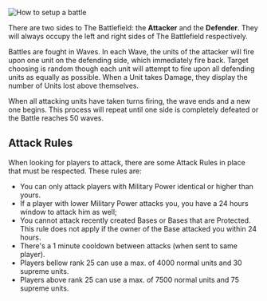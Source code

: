 ![How to setup a battle](/img/header_setup.jpg "Battle Setup")

There are two sides to The Battlefield: the **Attacker** and the **Defender**. They will always occupy the left and right sides of The Battlefield respectively.

Battles are fought in Waves. In each Wave, the units of the attacker will fire upon one unit on the defending side, which immediately fire back. Target choosing is random though each unit will attempt to fire upon all defending units as equally as possible. When a Unit takes Damage, they display the number of Units lost above themselves.

When all attacking units have taken turns firing, the wave ends and a new one begins. This process will repeat until one side is completely defeated or the Battle reaches 50 waves.

## Attack Rules

When looking for players to attack, there are some Attack Rules in place that must be respected. These rules are:

- You can only attack players with Military Power identical or higher than yours.
- If a player with lower Military Power attacks you, you have a 24 hours window to attack him as well;
- You cannot attack recently created Bases or Bases that are Protected. This rule does not apply if the owner of the Base attacked you within 24 hours.
- There's a 1 minute cooldown between attacks (when sent to same player).
- Players bellow rank 25 can use a max. of 4000 normal units and 30 supreme units.
- Players above rank 25 can use a max. of 7500 normal units and 75 supreme units.
